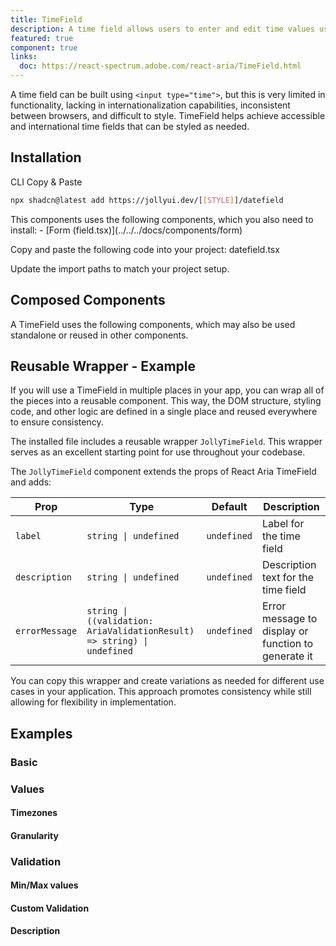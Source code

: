 ```yaml
---
title: TimeField
description: A time field allows users to enter and edit time values using a keyboard. Each part of a time value is displayed in an individually editable segment.
featured: true
component: true
links:
  doc: https://react-spectrum.adobe.com/react-aria/TimeField.html
---
```


A time field can be built using `<input type="time">`, but this is very limited in functionality, lacking in internationalization capabilities, inconsistent between browsers, and difficult to style. TimeField helps achieve accessible and international time fields that can be styled as needed.

<ComponentPreview name="timefield-demo" />

## Installation

<Tabs defaultValue="cli">

<TabsList>
  <TabsTrigger value="cli">CLI</TabsTrigger>
  <TabsTrigger value="manual">Copy & Paste</TabsTrigger>
</TabsList>

<TabsContent value="cli">

```bash
npx shadcn@latest add https://jollyui.dev/[[STYLE]]/datefield
```

</TabsContent>

<TabsContent value="manual">

<Steps>

<Step>
  This components uses the following components, which you also need to install:
  - [Form (field.tsx)](../../../docs/components/form)
</Step>

<Step>Copy and paste the following code into your project: datefield.tsx</Step>

<ComponentSource name="datefield" />

<Step>Update the import paths to match your project setup.</Step>

</Steps>

</TabsContent>

</Tabs>

## Composed Components

A TimeField uses the following components, which may also be used standalone or reused in other components.

<ComponentCards>
  <ComponentCard component="label" />
</ComponentCards>

## Reusable Wrapper - Example

If you will use a TimeField in multiple places in your app, you can wrap all of the pieces into a reusable component. This way, the DOM structure, styling code, and other logic are defined in a single place and reused everywhere to ensure consistency.

The installed file includes a reusable wrapper `JollyTimeField`. This wrapper serves as an excellent starting point for use throughout your codebase.

<ComponentPreview name="timefield-reusable" />

The `JollyTimeField` component extends the props of React Aria TimeField and adds:

| Prop           | Type                                                                    | Default     | Description                                         |
| -------------- | ----------------------------------------------------------------------- | ----------- | --------------------------------------------------- |
| `label`        | `string \| undefined`                                                   | `undefined` | Label for the time field                            |
| `description`  | `string \| undefined`                                                   | `undefined` | Description text for the time field                 |
| `errorMessage` | `string \| ((validation: AriaValidationResult) => string) \| undefined` | `undefined` | Error message to display or function to generate it |

You can copy this wrapper and create variations as needed for different use cases in your application. This approach promotes consistency while still allowing for flexibility in implementation.

## Examples

### Basic

<ComponentPreview name="timefield-demo" />

### Values

#### Timezones

<ComponentPreview name="timefield-timezone" />

#### Granularity

<ComponentPreview name="timefield-granularity" />

### Validation

<ComponentPreview name="timefield-validation" />

#### Min/Max values

<ComponentPreview name="timefield-min-max" />

#### Custom Validation

<ComponentPreview name="timefield-custom-validation" />

#### Description

<ComponentPreview name="timefield-description" />
